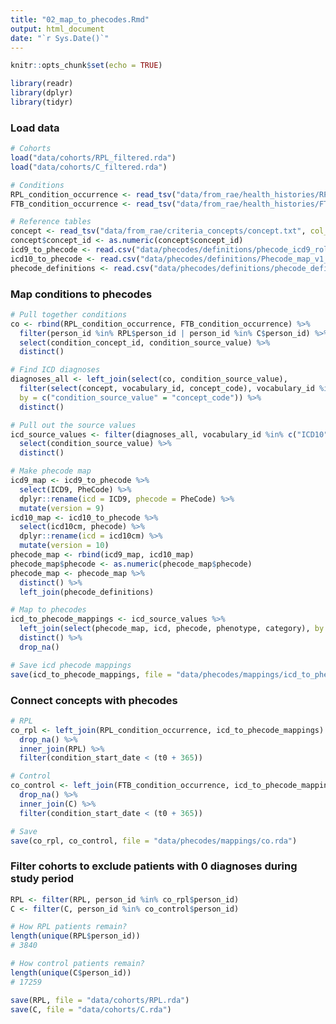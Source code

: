 ```yaml
---
title: "02_map_to_phecodes.Rmd"
output: html_document
date: "`r Sys.Date()`"
---
```


```r

knitr::opts_chunk$set(echo = TRUE)

library(readr)
library(dplyr)
library(tidyr)

```

### Load data

```r

# Cohorts
load("data/cohorts/RPL_filtered.rda")
load("data/cohorts/C_filtered.rda")

# Conditions
RPL_condition_occurrence <- read_tsv("data/from_rae/health_histories/RPL_condition_occurrence.txt")
FTB_condition_occurrence <- read_tsv("data/from_rae/health_histories/FTB_condition_occurrence.txt")

# Reference tables
concept <- read_tsv("data/from_rae/criteria_concepts/concept.txt", col_types = cols(.default = col_character()))
concept$concept_id <- as.numeric(concept$concept_id)
icd9_to_phecode <- read.csv("data/phecodes/definitions/phecode_icd9_rolled.csv")
icd10_to_phecode <- read.csv("data/phecodes/definitions/Phecode_map_v1_2_icd10cm_beta.csv")
phecode_definitions <- read.csv("data/phecodes/definitions/phecode_definitions1.2.csv")

```

### Map conditions to phecodes

```r

# Pull together conditions
co <- rbind(RPL_condition_occurrence, FTB_condition_occurrence) %>%
  filter(person_id %in% RPL$person_id | person_id %in% C$person_id) %>%
  select(condition_concept_id, condition_source_value) %>%
  distinct()

# Find ICD diagnoses
diagnoses_all <- left_join(select(co, condition_source_value),
  filter(select(concept, vocabulary_id, concept_code), vocabulary_id %in% c("ICD10", "ICD10CM", "ICD9", "ICD9CM")),
  by = c("condition_source_value" = "concept_code")) %>%
  distinct()

# Pull out the source values
icd_source_values <- filter(diagnoses_all, vocabulary_id %in% c("ICD10", "ICD10CM", "ICD9", "ICD9CM")) %>%
  select(condition_source_value) %>%
  distinct()

# Make phecode map
icd9_map <- icd9_to_phecode %>%
  select(ICD9, PheCode) %>%
  dplyr::rename(icd = ICD9, phecode = PheCode) %>%
  mutate(version = 9)
icd10_map <- icd10_to_phecode %>%
  select(icd10cm, phecode) %>%
  dplyr::rename(icd = icd10cm) %>%
  mutate(version = 10)
phecode_map <- rbind(icd9_map, icd10_map)
phecode_map$phecode <- as.numeric(phecode_map$phecode)
phecode_map <- phecode_map %>%
  distinct() %>%
  left_join(phecode_definitions)

# Map to phecodes
icd_to_phecode_mappings <- icd_source_values %>%
  left_join(select(phecode_map, icd, phecode, phenotype, category), by = c("condition_source_value" = "icd")) %>%
  distinct() %>%
  drop_na()

# Save icd phecode mappings
save(icd_to_phecode_mappings, file = "data/phecodes/mappings/icd_to_phecode_mappings.rda")

```

### Connect concepts with phecodes

```r

# RPL
co_rpl <- left_join(RPL_condition_occurrence, icd_to_phecode_mappings) %>%
  drop_na() %>%
  inner_join(RPL) %>%
  filter(condition_start_date < (t0 + 365))

# Control
co_control <- left_join(FTB_condition_occurrence, icd_to_phecode_mappings) %>%
  drop_na() %>%
  inner_join(C) %>%
  filter(condition_start_date < (t0 + 365))

# Save
save(co_rpl, co_control, file = "data/phecodes/mappings/co.rda")

```

### Filter cohorts to exclude patients with 0 diagnoses during study period

```r

RPL <- filter(RPL, person_id %in% co_rpl$person_id)
C <- filter(C, person_id %in% co_control$person_id)

# How RPL patients remain?
length(unique(RPL$person_id))
# 3840

# How control patients remain?
length(unique(C$person_id))
# 17259

save(RPL, file = "data/cohorts/RPL.rda")
save(C, file = "data/cohorts/C.rda")

```



